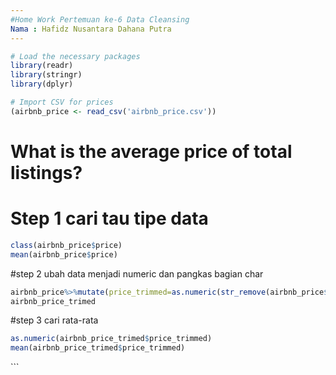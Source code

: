 ---
#Home Work Pertemuan ke-6 Data Cleansing
Nama : Hafidz Nusantara Dahana Putra
---

```{r}
# Load the necessary packages
library(readr)
library(stringr)
library(dplyr)
```

```{r}
# Import CSV for prices
(airbnb_price <- read_csv('airbnb_price.csv')) 
```

# What is the average price of total listings?
# Step 1 cari tau tipe data
```{r}
class(airbnb_price$price)
mean(airbnb_price$price)
```

#step 2 ubah data menjadi numeric dan pangkas bagian char
```{r}
airbnb_price%>%mutate(price_trimmed=as.numeric(str_remove(airbnb_price$price,"dollars"))) -> airbnb_price_trimed
airbnb_price_trimed

```

#step 3 cari rata-rata
```{r}
as.numeric(airbnb_price_trimed$price_trimmed)
mean(airbnb_price_trimed$price_trimmed)
```

```


